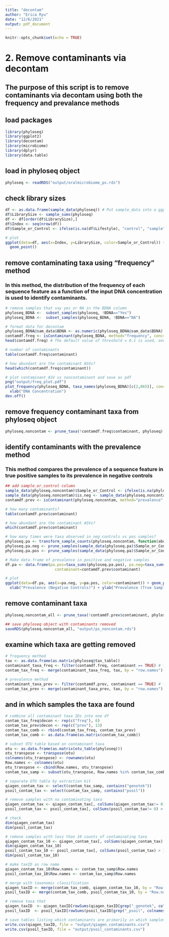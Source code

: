 ```yaml
---
title: "decontam"
author: "Erica Ryu"
date: "12/6/2021"
output: pdf_document
---
```


```r
knitr::opts_chunk$set(echo = TRUE)
```

# 2. Remove contaminants via decontam

## The purpose of this script is to remove contaminants via decontam using both the frequency and prevalance methods

## load packages
```r
library(phyloseq)
library(ggplot2)
library(decontam)
library(microbiome)
library(dplyr)
library(data.table)
```

## load in phyloseq object
```r
phyloseq <- readRDS("output/oralmicrobiome_ps.rds")
```

## check library sizes
```r
df <- as.data.frame(sample_data(phyloseq)) # Put sample_data into a ggplot-friendly data.frame
df$LibrarySize <- sample_sums(phyloseq)
df <- df[order(df$LibrarySize),]
df$Index <- seq(nrow(df))
df$Sample_or_Control <- ifelse(is.na(df$Lifestyle), "control", "sample" )

# plot
ggplot(data=df, aes(x=Index, y=LibrarySize, color=Sample_or_Control)) + 
  geom_point()
```

## remove contaminating taxa using "frequency" method
### In this method, the distribution of the frequency of each sequence feature as a function of the input DNA concentration is used to identify contaminants.
```r
# remove samples that say yes or NA in the BDNA column
phyloseq_BDNA <-  subset_samples(phyloseq, !BDNA=="Yes")
phyloseq_BDNA <-  subset_samples(phyloseq_BDNA, !BDNA=="NA")

# format data for decontam
phyloseq_BDNA@sam_data$BDNA <- as.numeric(phyloseq_BDNA@sam_data$BDNA)
contamdf.freq <- isContaminant(phyloseq_BDNA, method="frequency", conc="BDNA")
head(contamdf.freq) # The default value of threshold = 0.1 is used, and $contaminant=TRUE if $p < 0.1

# number of contaminants
table(contamdf.freq$contaminant)

# how abundant are the contaminant ASVs?
head(which(contamdf.freq$contaminant))

# plot contaminant ASV vs noncontaminant and save as pdf
png("output/freq_plot.pdf")
plot_frequency(phyloseq_BDNA, taxa_names(phyloseq_BDNA)[c(2,865)], conc="BDNA") + 
  xlab("DNA Concentration")
dev.off() 
```

## remove frequency contaminant taxa from phyloseq object
```r
phyloseq.noncontam <- prune_taxa(!contamdf.freq$contaminant, phyloseq)
```

## identify contaminants with the prevalence method
### This method compares the prevalence of a sequence feature in true positive samples to its prevalence in negative controls
```r
## add sample_or_control column
sample_data(phyloseq.noncontam)$Sample_or_Control <- ifelse(is.na(phyloseq.noncontam@sam_data$Lifestyle), "control", "sample")
sample_data(phyloseq.noncontam)$is.neg <- sample_data(phyloseq.noncontam)$Sample_or_Control == "control"
contamdf.prev <- isContaminant(phyloseq.noncontam, method="prevalence", neg="is.neg")

# how many contaminants?
table(contamdf.prev$contaminant)

# how abundant are the contaminant ASVs?
which(contamdf.prev$contaminant)

# how many times were taxa observed in neg controls vs pos samples?
phyloseq.pa <- transform_sample_counts(phyloseq.noncontam, function(abund) 1*(abund>0))
phyloseq.pa.neg <- prune_samples(sample_data(phyloseq.pa)$Sample_or_Control == "control", phyloseq.pa)
phyloseq.pa.pos <- prune_samples(sample_data(phyloseq.pa)$Sample_or_Control == "sample", phyloseq.pa)

# Make data.frame of prevalence in positive and negative samples
df.pa <- data.frame(pa.pos=taxa_sums(phyloseq.pa.pos), pa.neg=taxa_sums(phyloseq.pa.neg),
                      contaminant=contamdf.prev$contaminant)

# plot
ggplot(data=df.pa, aes(x=pa.neg, y=pa.pos, color=contaminant)) + geom_point() +
  xlab("Prevalence (Negative Controls)") + ylab("Prevalence (True Samples)")
```

## remove contaminant taxa
```r
phyloseq.noncontam_all <- prune_taxa(!contamdf.prev$contaminant, phyloseq.noncontam)

## save phyloseq object with contaminants removed
saveRDS(phyloseq.noncontam_all, "output/ps_noncontam.rds")
```

## examine which taxa are getting removed
```r
# frequency method
tax <- as.data.frame(as.matrix(phyloseq@tax_table))
contaminant_taxa_freq <- filter(contamdf.freq, contaminant == TRUE) # filter to just contaminants
contam_tax_freq <- merge(contaminant_taxa_freq, tax, by = "row.names")

# prevalence method
contaminant_taxa_prev <- filter(contamdf.prev, contaminant == TRUE) # filter to just contaminants
contam_tax_prev <- merge(contaminant_taxa_prev, tax, by = "row.names")
```

## and in which samples the taxa are found
```r
# combine all contaminant taxa IDs into one df
contam_tax_freq$decon <- rep(c("freq"), 6)
contam_tax_prev$decon <- rep(c("prev"), 13)
contam_tax_comb <- rbind(contam_tax_freq, contam_tax_prev)
contam_tax_comb <- as.data.frame(as.matrix(contam_tax_comb))

# subset OTU table based on contaminant taxa 
otu <- as.data.frame(as.matrix(otu_table(phyloseq)))
otu_transpose <- transpose(otu)
colnames(otu_transpose) <- rownames(otu)
Row.names <- colnames(otu)
otu_transpose <- cbind(Row.names, otu_transpose)
contam_tax_samp <- subset(otu_transpose, Row.names %in% contam_tax_comb$Row.names)

# separate OTU table by extraction kit
qiagen_contam_tax <- select(contam_tax_samp, contains("genotek"))
psoil_contam_tax <- select(contam_tax_samp, contains("psoil"))

# remove samples with no contaminating taxa
qiagen_contam_tax <- qiagen_contam_tax[, colSums(qiagen_contam_tax!= 0) > 0]
psoil_contam_tax <- psoil_contam_tax[, colSums(psoil_contam_tax!= 0) > 0]

# check 
dim(qiagen_contam_tax)
dim(psoil_contam_tax)

# remove samples with less than 10 counts of contaminating taxa
qiagen_contam_tax_10 <- qiagen_contam_tax[, colSums(qiagen_contam_tax) > 10]
dim(qiagen_contam_tax_10)
psoil_contam_tax_10 <- psoil_contam_tax[, colSums(psoil_contam_tax) > 10]
dim(psoil_contam_tax_10)

# make taxID as row name
qiagen_contam_tax_10$Row.names <- contam_tax_samp$Row.names
psoil_contam_tax_10$Row.names <- contam_tax_samp$Row.names

# merge with taxonomic classification
qiagen_taxID <- merge(contam_tax_comb, qiagen_contam_tax_10, by = "Row.names")
psoil_taxID <- merge(contam_tax_comb, psoil_contam_tax_10, by = "Row.names")

# remove taxa that 
qiagen_taxID  <- qiagen_taxID[rowSums(qiagen_taxID[grep("_genotek", colnames(qiagen_taxID))]) > 0, ]
psoil_taxID  <- psoil_taxID[rowSums(psoil_taxID[grep("_psoil", colnames(psoil_taxID))]) > 0, ]

# save tables listing which contaminants are primarily in which samples
write.csv(qiagen_taxID, file = "output/qiagen_contaminants.csv")
write.csv(psoil_taxID, file = "output/psoil_contaminants.csv")
```